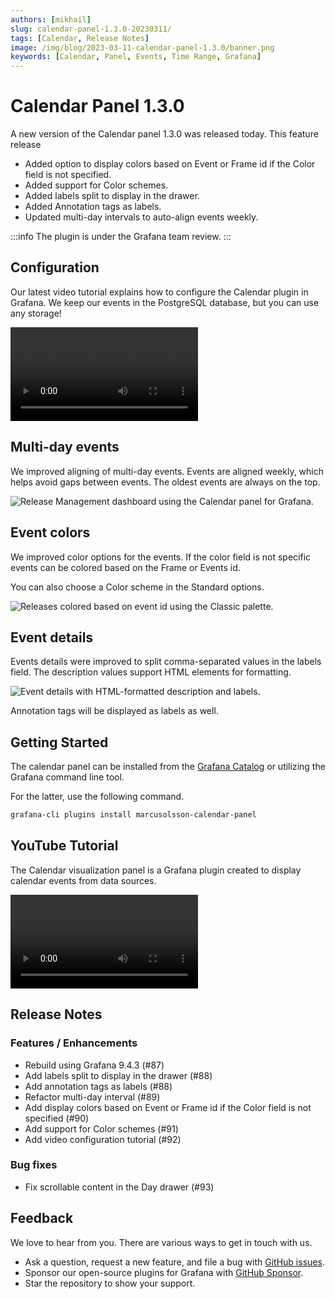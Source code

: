 ```yaml
---
authors: [mikhail]
slug: calendar-panel-1.3.0-20230311/
tags: [Calendar, Release Notes]
image: /img/blog/2023-03-11-calendar-panel-1.3.0/banner.png
keywords: [Calendar, Panel, Events, Time Range, Grafana]
---
```



# Calendar Panel 1.3.0

A new version of the Calendar panel 1.3.0 was released today. This feature release

- Added option to display colors based on Event or Frame id if the Color field is not specified.
- Added support for Color schemes.
- Added labels split to display in the drawer.
- Added Annotation tags as labels.
- Updated multi-day intervals to auto-align events weekly.

:::info
The plugin is under the Grafana team review.
:::

<!--truncate-->

## Configuration

Our latest video tutorial explains how to configure the Calendar plugin in Grafana. We keep our events in the PostgreSQL database, but you can use any storage!

<Video
  src="https://www.youtube.com/embed/6WGmm5y4fs4"
  title="How to display events from PostgreSQL."
/>

## Multi-day events

We improved aligning of multi-day events. Events are aligned weekly, which helps avoid gaps between events. The oldest events are always on the top.

<Image
  title="Release Management dashboard using the Calendar panel for Grafana."
  src="/img/blog/2023-03-11-calendar-panel-1.3.0/release.png"
/>

## Event colors

We improved color options for the events. If the color field is not specific events can be colored based on the Frame or Events id.

You can also choose a Color scheme in the Standard options.

<Image
  title="Releases colored based on event id using the Classic palette."
  src="/img/blog/2023-03-11-calendar-panel-1.3.0/colors.png"
/>

## Event details

Events details were improved to split comma-separated values in the labels field. The description values support HTML elements for formatting.

<Image
  title="Event details with HTML-formatted description and labels."
  src="/img/blog/2023-03-11-calendar-panel-1.3.0/drawer.png"
/>

Annotation tags will be displayed as labels as well.

## Getting Started

The calendar panel can be installed from the [Grafana Catalog](https://grafana.com/grafana/plugins/marcusolsson-calendar-panel/) or utilizing the Grafana command line tool.

For the latter, use the following command.

```bash
grafana-cli plugins install marcusolsson-calendar-panel
```

## YouTube Tutorial

The Calendar visualization panel is a Grafana plugin created to display calendar events from data sources.

<Video
  src="https://www.youtube.com/embed/iPJ122x0oos"
  title="Display events from JSON API data source."
/>

## Release Notes

### Features / Enhancements

- Rebuild using Grafana 9.4.3 (#87)
- Add labels split to display in the drawer (#88)
- Add annotation tags as labels (#88)
- Refactor multi-day interval (#89)
- Add display colors based on Event or Frame id if the Color field is not specified (#90)
- Add support for Color schemes (#91)
- Add video configuration tutorial (#92)

### Bug fixes

- Fix scrollable content in the Day drawer (#93)

## Feedback

We love to hear from you. There are various ways to get in touch with us.

- Ask a question, request a new feature, and file a bug with [GitHub issues](https://github.com/volkovlabs/volkovlabs-calendar-panel/issues/new/choose).
- Sponsor our open-source plugins for Grafana with [GitHub Sponsor](https://github.com/sponsors/VolkovLabs).
- Star the repository to show your support.
